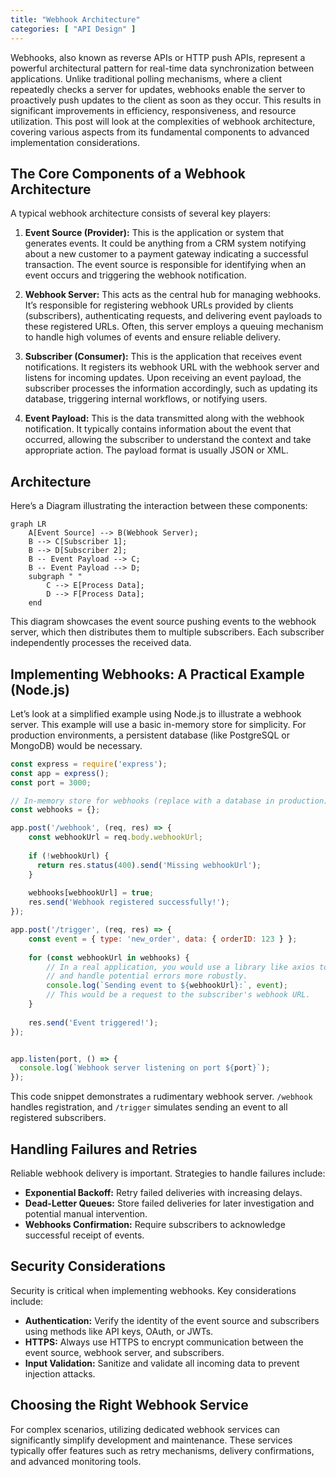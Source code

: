 ```yaml
---
title: "Webhook Architecture"
categories: [ "API Design" ]
---
```


Webhooks, also known as reverse APIs or HTTP push APIs, represent a powerful architectural pattern for real-time data synchronization between applications. Unlike traditional polling mechanisms, where a client repeatedly checks a server for updates, webhooks enable the server to proactively push updates to the client as soon as they occur. This results in significant improvements in efficiency, responsiveness, and resource utilization. This post will look at the complexities of webhook architecture, covering various aspects from its fundamental components to advanced implementation considerations.

## The Core Components of a Webhook Architecture

A typical webhook architecture consists of several key players:

1.  **Event Source (Provider):** This is the application or system that generates events. It could be anything from a CRM system notifying about a new customer to a payment gateway indicating a successful transaction. The event source is responsible for identifying when an event occurs and triggering the webhook notification.

2.  **Webhook Server:** This acts as the central hub for managing webhooks. It's responsible for registering webhook URLs provided by clients (subscribers), authenticating requests, and delivering event payloads to these registered URLs. Often, this server employs a queuing mechanism to handle high volumes of events and ensure reliable delivery.

3.  **Subscriber (Consumer):** This is the application that receives event notifications. It registers its webhook URL with the webhook server and listens for incoming updates. Upon receiving an event payload, the subscriber processes the information accordingly, such as updating its database, triggering internal workflows, or notifying users.

4.  **Event Payload:** This is the data transmitted along with the webhook notification. It typically contains information about the event that occurred, allowing the subscriber to understand the context and take appropriate action. The payload format is usually JSON or XML.

## Architecture

Here's a Diagram illustrating the interaction between these components:

```mermaid
graph LR
    A[Event Source] --> B(Webhook Server);
    B --> C[Subscriber 1];
    B --> D[Subscriber 2];
    B -- Event Payload --> C;
    B -- Event Payload --> D;
    subgraph " "
        C --> E[Process Data];
        D --> F[Process Data];
    end
```

This diagram showcases the event source pushing events to the webhook server, which then distributes them to multiple subscribers. Each subscriber independently processes the received data.

## Implementing Webhooks: A Practical Example (Node.js)

Let's look at a simplified example using Node.js to illustrate a webhook server. This example will use a basic in-memory store for simplicity. For production environments, a persistent database (like PostgreSQL or MongoDB) would be necessary.

``` javascript
const express = require('express');
const app = express();
const port = 3000;

// In-memory store for webhooks (replace with a database in production)
const webhooks = {};

app.post('/webhook', (req, res) => {
    const webhookUrl = req.body.webhookUrl;
  
    if (!webhookUrl) {
      return res.status(400).send('Missing webhookUrl');
    }
  
    webhooks[webhookUrl] = true;
    res.send('Webhook registered successfully!');
});

app.post('/trigger', (req, res) => {
    const event = { type: 'new_order', data: { orderID: 123 } };
  
    for (const webhookUrl in webhooks) {
        // In a real application, you would use a library like axios to make the request
        // and handle potential errors more robustly.
        console.log(`Sending event to ${webhookUrl}:`, event);
        // This would be a request to the subscriber's webhook URL.
    }
  
    res.send('Event triggered!');
});


app.listen(port, () => {
  console.log(`Webhook server listening on port ${port}`);
});
```

This code snippet demonstrates a rudimentary webhook server. `/webhook` handles registration, and `/trigger` simulates sending an event to all registered subscribers.

## Handling Failures and Retries

Reliable webhook delivery is important. Strategies to handle failures include:

-   **Exponential Backoff:** Retry failed deliveries with increasing delays.
-   **Dead-Letter Queues:** Store failed deliveries for later investigation and potential manual intervention.
-   **Webhooks Confirmation:** Require subscribers to acknowledge successful receipt of events.

## Security Considerations

Security is critical when implementing webhooks. Key considerations include:

-   **Authentication:** Verify the identity of the event source and subscribers using methods like API keys, OAuth, or JWTs.
-   **HTTPS:** Always use HTTPS to encrypt communication between the event source, webhook server, and subscribers.
-   **Input Validation:** Sanitize and validate all incoming data to prevent injection attacks.

## Choosing the Right Webhook Service

For complex scenarios, utilizing dedicated webhook services can significantly simplify development and maintenance. These services typically offer features such as retry mechanisms, delivery confirmations, and advanced monitoring tools.




